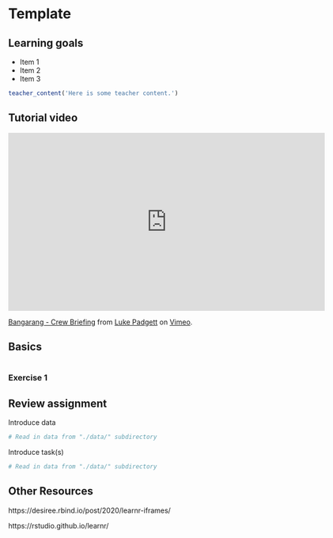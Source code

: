# Template

## Learning goals {-}

* Item 1  
* Item 2  
* Item 3  

```r
teacher_content('Here is some teacher content.')
```

## Tutorial video {-}

<iframe src="https://player.vimeo.com/video/152709121?title=0&byline=0&portrait=0" width="640" height="360" frameborder="0" allow="autoplay; fullscreen; picture-in-picture" allowfullscreen></iframe>
<p><a href="https://vimeo.com/152709121">Bangarang - Crew Briefing</a> from <a href="https://vimeo.com/lukepadgett">Luke Padgett</a> on <a href="https://vimeo.com">Vimeo</a>.</p>

## Basics  {-}

```r

```

### Exercise 1 {-}


## Review assignment {-}

Introduce data

```r
# Read in data from "./data/" subdirectory

```

Introduce task(s)


```r
# Read in data from "./data/" subdirectory

```

## Other Resources

https://desiree.rbind.io/post/2020/learnr-iframes/

https://rstudio.github.io/learnr/


